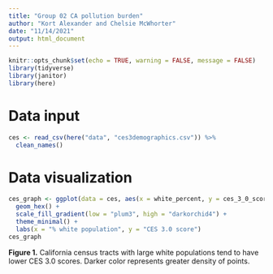 ```yaml
---
title: "Group 02 CA pollution burden"
author: "Kort Alexander and Chelsie McWhorter"
date: "11/14/2021"
output: html_document
---
```


```r
knitr::opts_chunk$set(echo = TRUE, warning = FALSE, message = FALSE)
library(tidyverse)
library(janitor)
library(here)
```

# Data input

```r
ces <- read_csv(here("data", "ces3demographics.csv")) %>% 
  clean_names()
```

# Data visualization 

```r
ces_graph <- ggplot(data = ces, aes(x = white_percent, y = ces_3_0_score)) +
  geom_hex() +
  scale_fill_gradient(low = "plum3", high = "darkorchid4") +
  theme_minimal() +
  labs(x = "% white population", y = "CES 3.0 score")
ces_graph
```

**Figure 1.** California census tracts with large white populations tend to have lower CES 3.0 scores. Darker color represents greater density of points.